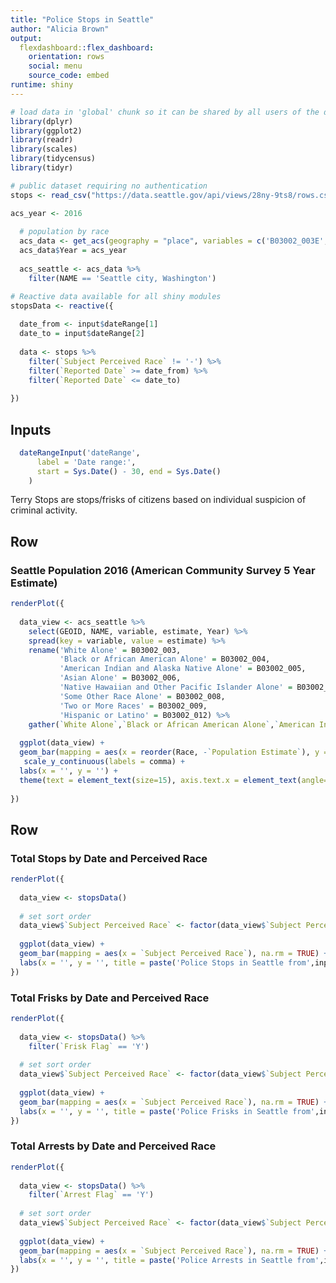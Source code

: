 ```yaml
---
title: "Police Stops in Seattle"
author: "Alicia Brown"
output: 
  flexdashboard::flex_dashboard:
    orientation: rows
    social: menu
    source_code: embed
runtime: shiny
---
```

```r
# load data in 'global' chunk so it can be shared by all users of the dashboard
library(dplyr)
library(ggplot2)
library(readr)
library(scales)
library(tidycensus)
library(tidyr)

# public dataset requiring no authentication
stops <- read_csv("https://data.seattle.gov/api/views/28ny-9ts8/rows.csv?accessType=DOWNLOAD")

acs_year <- 2016
  
  # population by race
  acs_data <- get_acs(geography = "place", variables = c('B03002_003E','B03002_004E','B03002_005E','B03002_006E','B03002_007E','B03002_008E','B03002_009E','B03002_012E'), state = "WA", survey = "acs5", geometry = FALSE, year = acs_year, key="1e04bf9ac5bbae0d7060b9cdefeb1ba143752a1e")
  acs_data$Year = acs_year
  
  acs_seattle <- acs_data %>%
    filter(NAME == 'Seattle city, Washington')
```

```r
# Reactive data available for all shiny modules
stopsData <- reactive({
  
  date_from <- input$dateRange[1]
  date_to = input$dateRange[2]
  
  data <- stops %>%
    filter(`Subject Perceived Race` != '-') %>%
    filter(`Reported Date` >= date_from) %>%
    filter(`Reported Date` <= date_to)
  
}) 
```

Inputs {.sidebar}
-----------------------------------------------------------------------

```r
  dateRangeInput('dateRange',
      label = 'Date range:',
      start = Sys.Date() - 30, end = Sys.Date()
    )
```

Terry Stops are stops/frisks of citizens based on individual suspicion of criminal activity.

Row
-----------------------------------------------------------------------

### Seattle Population 2016 (American Community Survey 5 Year Estimate)
    
```r

renderPlot({
  
  data_view <- acs_seattle %>%
    select(GEOID, NAME, variable, estimate, Year) %>%
    spread(key = variable, value = estimate) %>%
    rename('White Alone' = B03002_003,
           'Black or African American Alone' = B03002_004,
           'American Indian and Alaska Native Alone' = B03002_005,
           'Asian Alone' = B03002_006,
           'Native Hawaiian and Other Pacific Islander Alone' = B03002_007,
           'Some Other Race Alone' = B03002_008,
           'Two or More Races' = B03002_009,
           'Hispanic or Latino' = B03002_012) %>%
    gather(`White Alone`,`Black or African American Alone`,`American Indian and Alaska Native Alone`,`Asian Alone`,`Native Hawaiian and Other Pacific Islander Alone`,`Some Other Race Alone`,`Two or More Races`,`Hispanic or Latino`, key = "Race", value = "Population Estimate")
  
  ggplot(data_view) +
  geom_bar(mapping = aes(x = reorder(Race, -`Population Estimate`), y = `Population Estimate`), na.rm = TRUE, stat = "identity") +
   scale_y_continuous(labels = comma) +
  labs(x = '', y = '') +
  theme(text = element_text(size=15), axis.text.x = element_text(angle=45, hjust=1),plot.title = element_text(size=15, hjust=0.5))
      
})

```

Row {.tabset}
-----------------------------------------------------------------------

### Total Stops by Date and Perceived Race
    
```r
renderPlot({
  
  data_view <- stopsData()
  
  # set sort order
  data_view$`Subject Perceived Race` <- factor(data_view$`Subject Perceived Race`, levels=unique(data_view$`Subject Perceived Race`))
  
  ggplot(data_view) +
  geom_bar(mapping = aes(x = `Subject Perceived Race`), na.rm = TRUE) +
  labs(x = '', y = '', title = paste('Police Stops in Seattle from',input$dateRange[1],'-',input$dateRange[2]))
})
```

### Total Frisks by Date and Perceived Race
    
```r
renderPlot({
  
  data_view <- stopsData() %>%
    filter(`Frisk Flag` == 'Y')
  
  # set sort order
  data_view$`Subject Perceived Race` <- factor(data_view$`Subject Perceived Race`, levels=unique(data_view$`Subject Perceived Race`))
  
  ggplot(data_view) +
  geom_bar(mapping = aes(x = `Subject Perceived Race`), na.rm = TRUE) +
  labs(x = '', y = '', title = paste('Police Frisks in Seattle from',input$dateRange[1],'-',input$dateRange[2]))
})
```

### Total Arrests by Date and Perceived Race
    
```r
renderPlot({
  
  data_view <- stopsData() %>%
    filter(`Arrest Flag` == 'Y')
  
  # set sort order
  data_view$`Subject Perceived Race` <- factor(data_view$`Subject Perceived Race`, levels=unique(data_view$`Subject Perceived Race`))
  
  ggplot(data_view) +
  geom_bar(mapping = aes(x = `Subject Perceived Race`), na.rm = TRUE) +
  labs(x = '', y = '', title = paste('Police Arrests in Seattle from',input$dateRange[1],'-',input$dateRange[2]))
})
```
